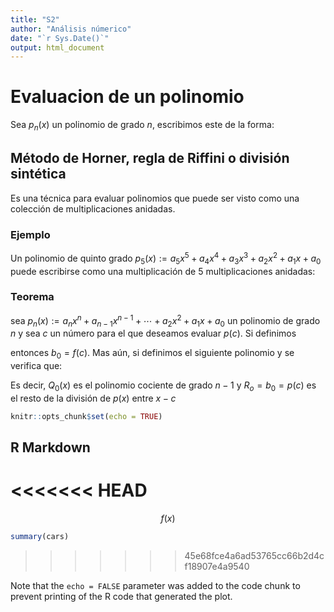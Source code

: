 ```yaml
---
title: "S2"
author: "Análisis númerico"
date: "`r Sys.Date()`"
output: html_document
---
```


# Evaluacion de  un polinomio


Sea $p_n(x)$ un polinomio de grado $n$, escribimos este de la forma:
\begin{equation}
p_n(x):= a_n x^n + a_{n-1}x^{n-1} +\cdots + a_2x^2 + a_{1}x + a_0
\end{equation}

## Método de  Horner, regla de Riffini o división sintética 

Es una técnica  para evaluar polinomios que puede ser visto como una colección 
de multiplicaciones anidadas.


### Ejemplo

Un polinomio de quinto grado $p_5(x):= a_5 x^5 +  a_4x^4 + a_3 x^3+ a_2x^2 + a_{1}x + a_0$ 
puede escribirse como una multiplicación de 5  multiplicaciones anidadas:

\begin{equation}
p_n(x):= ((( a_5 x + a_4x)x + a_3)x + a_2)x +a_1)x + a_0
\end{equation}


### Teorema

sea $p_n(x):= a_n x^n + a_{n-1}x^{n-1} +\cdots + a_2x^2 + a_{1}x + a_0$ 
un polinomio de grado $n$ y sea $c$ un número para el que 
deseamos evaluar $p(c)$. Si definimos 
\begin{align*}
b_n &:= a_n\\
b_{k} &:= a_k + cb_{k+1}, \text{ para } k=n-1,n-2,\ldots, 2,1,0
\end{align*}

entonces $b_0= f(c)$. Mas aún, si definimos el siguiente polinomio
\begin{equation}
Q_o(x):= b_n x^n + b_{n-1}x^{n-1} +\cdots + b_2x^2 + b_{1}x + b_0
\end{equation}
 y 
\begin{equation}
R_0 = b_0
\end{equation}
se verifica que:

\begin{equation}
p(x)= (x-c)Q_o(x)+ R_o
\end{equation}

Es decir, $Q_0(x)$ es el polinomio cociente de grado $n-1$  y $R_o= b_0= p(c)$  es el resto de la división
 de $p(x)$ entre $x-c$
 




```r
knitr::opts_chunk$set(echo = TRUE)
```

## R Markdown



<<<<<<< HEAD
=======

$$f(x)$$

```r
summary(cars)
```
>>>>>>> 45e68fce4a6ad53765cc66b2d4cf18907e4a9540


 

Note that the `echo = FALSE` parameter was added to the code chunk to prevent printing of the R code that generated the plot.
